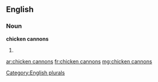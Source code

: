 ==English==

===Noun===
'''chicken cannons'''

# {{plural of|chicken cannon}}

[[Category:English plurals]]

[[ar:chicken cannons]]
[[fr:chicken cannons]]
[[mg:chicken cannons]]